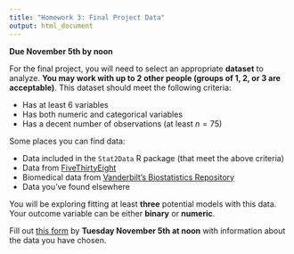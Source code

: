 ```yaml
---
title: "Homework 3: Final Project Data"
output: html_document
---
```


**Due November 5th by noon**

For the final project, you will need to select an appropriate **dataset** to analyze. **You may work with up to 2 other people (groups of 1, 2, or 3 are acceptable)**. This dataset should meet the following criteria:

* Has at least 6 variables
* Has both numeric and categorical variables
* Has a decent number of observations (at least $n = 75$)

Some places you can find data:

* Data included in the `Stat2Data` R package (that meet the above criteria)
* Data from [FiveThirtyEight](https://data.fivethirtyeight.com)
* Biomedical data from [Vanderbilt's Biostatistics Repository](http://biostat.mc.vanderbilt.edu/wiki/Main/DataSets)
* Data you've found elsewhere

You will be exploring fitting at least **three** potential models with this data. Your outcome variable can be either **binary** or **numeric**.

Fill out [this form](https://docs.google.com/forms/d/e/1FAIpQLSdUq1xDF64jhVxNrvDNFZnzWUuNFmu446sKDf_w9m4jbvHbLA/viewform?usp=sf_link) by **Tuesday November 5th at noon** with information about the data you have chosen.

